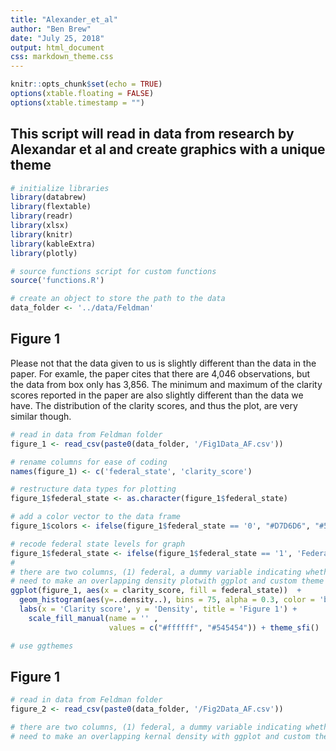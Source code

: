 ```yaml
---
title: "Alexander_et_al"
author: "Ben Brew"
date: "July 25, 2018"
output: html_document
css: markdown_theme.css
---
```


```r
knitr::opts_chunk$set(echo = TRUE)
options(xtable.floating = FALSE)
options(xtable.timestamp = "")
```

## This script will read in data from research by Alexandar et al and create graphics with a unique theme


```r
# initialize libraries 
library(databrew)
library(flextable)
library(readr)
library(xlsx)
library(knitr)
library(kableExtra)
library(plotly)

# source functions script for custom functions
source('functions.R')

# create an object to store the path to the data
data_folder <- '../data/Feldman'

```

<!-- <div class="large"> -->

## Figure 1 

Please not that the data given to us is slightly different than the data in the paper. For examle, the paper cites that there are 4,046 observations, but the data
from box only has 3,856. The minimum and maximum of the clarity scores reported in the paper are also slightly different than the data we have. The distribution of the 
clarity scores, and thus the plot, are very similar though.
```r

# read in data from Feldman folder
figure_1 <- read_csv(paste0(data_folder, '/Fig1Data_AF.csv'))

# rename columns for ease of coding
names(figure_1) <- c('federal_state', 'clarity_score')

# restructure data types for plotting
figure_1$federal_state <- as.character(figure_1$federal_state)

# add a color vector to the data frame
figure_1$colors <- ifelse(figure_1$federal_state == '0', "#D7D6D6", "#545454")

# recode federal state levels for graph
figure_1$federal_state <- ifelse(figure_1$federal_state == '1', 'Federal', 'State')
#
# there are two columns, (1) federal, a dummy variable indicating whether its "state" or "federal" govt and (2) clarity index which is a vector of clarity scores
# need to make an overlapping density plotwith ggplot and custom theme
ggplot(figure_1, aes(x = clarity_score, fill = federal_state))  +
  geom_histogram(aes(y=..density..), bins = 75, alpha = 0.3, color = 'black') +
  labs(x = 'Clarity score', y = 'Density', title = 'Figure 1') +
    scale_fill_manual(name = '' ,
                      values = c("#ffffff", "#545454")) + theme_sfi()

# use ggthemes

```


## Figure 1 

```r

# read in data from Feldman folder
figure_2 <- read_csv(paste0(data_folder, '/Fig2Data_AF.csv'))

# there are two columns, (1) federal, a dummy variable indicating whether its "state" or "federal" govt and (2) words, which is just a vector of numbers
# need to make an overlapping kernal density with ggplot and custom theme

```